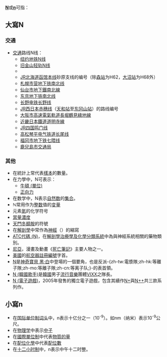 {{noteTA
|G1=LS
|G2=Unit
|G3=Chemistry
}}
'''[[N|N]]'''或'''[[n|n]]'''可指：

==大寫N==
=== 交通 ===
{{线路名消歧义}}
* [[交通|交通]]路线N线：
** [[纽约地铁N线|纽约地铁N线]]
** [[旧金山轻轨N线|旧金山轻轨N线]]
** {{link-en|丹佛轻轨N线|N Line (RTD)}}
** [[JR北海道|JR北海道]][[函馆本线|函馆本线]]砂原支线的编号（除[[森站|森站]]为H62，[[大沼站|大沼站]]为H68外）
** [[札幌市营地下铁|札幌市营地下铁]][[南北線_(札幌市營地下鐵)|南北线]]
** [[仙台市地下鐵南北線|仙台市地下鐵南北線]]
** [[东京地下铁|东京地下铁]]{{rint|tokyo|n}}[[南北線_(東京地下鐵)|南北线]]
** [[长野电铁|长野电铁]][[长野线|长野线]]
** [[JR西日本|JR西日本]][[赤穗线|赤穗线]]（[[天和站|天和站]]至[[东冈山站|东冈山站]]）的路线编号
** [[大阪市高速電氣軌道|大阪市高速電氣軌道]][[長堀鶴見綠地線|長堀鶴見綠地線]]
** [[近畿日本鐵道|近畿日本鐵道]][[道明寺線|道明寺線]]
** [[JR四国|JR四国]][[鸣门线|鸣门线]]
** [[高松琴平电气铁道|高松琴平电气铁道]][[长尾线|长尾线]]
** [[福冈市地下铁|福冈市地下铁]][[七隈线|七隈线]]
** [[鹿兒島市交通局|鹿兒島市交通局]]{{lj|鹿兒島市電2系統|鹿児島市電2系統}}

=== 其他 ===
* 在統計上常代表[[樣本|樣本]]的數量。
* 在力學中，N可表示：
**[[牛頓_(單位)|牛頓 (單位)]]
**[[正向力|正向力]]
* 在数学中，N表示[[自然数|自然数]]的[[集合|集合]]。
* <math>\mathbb{N}</math>常用作为[[整数|整数]]值的[[变量|变量]]
* 元素[[氮|氮]]的化学符号
* [[當量濃度|當量濃度]]
* [[天門冬醯胺|天門冬醯胺]]的符號
* 在[[解剖學|解剖學]]中常作為[[神經|神經]]（{{lang-la|nervus}}）的縮寫
* [[ATC代碼_(N)|ATC代碼 (N)]]，在[[解剖學治療學及化學分類系統|解剖學治療學及化學分類系統]]中為與神經系統相關的藥物類別。
* [[尼亞|尼亞]]，漫畫及動畫《[[死亡筆記|死亡筆記]]》主要人物之一。
* [[美國|美國]]的[[航空器註冊編號|航空器註冊編號]]字首。
* [[神奇寶貝遊戲列表|N]]是[[神奇寶貝_黑·白|神奇寶貝 黑·白]]中登場的一個要角，也是反派-{zh-tw:電漿隊;zh-hk:等離子隊;zh-mo:等離子隊;zh-cn:等离子队;}-的表首領。
* [[N_(韓國歌手)|N (韓國歌手)]]是[[韓國|韓國]]男子[[流行音樂|流行音樂]]團體[[VIXX|VIXX]]之隊長。
* [[N_(電子遊戲)|N (電子遊戲)]]，2005年發售的獨立電子遊戲，包含其續作[[N+|N+]]與[[N++|N++]]共三款系列作。

==小寫n==
* 在[[国际单位制词头|国际单位制词头]]中，n表示十亿分之一（10<sup>-9</sup>）。如nm（纳米）表示10<sup>-9</sup>公尺。
* 在[[物理学|物理学]]中表示[[中子|中子]]
* 在[[國際單位制|國際單位制]]中代表[[物質的量|物質的量]]
* 在[[配位化學|配位化學]]中代表[[配位數|配位數]]
* 在[[十二小时制|十二小时制]]中，n表示中午十二时整。

{{消歧义|cat=非中文名稱消歧義}}
{{Letter disambig}}